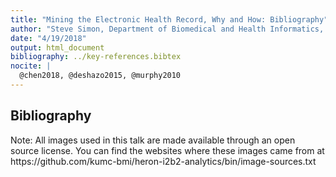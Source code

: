 ```yaml
---
title: "Mining the Electronic Health Record, Why and How: Bibliography"
author: "Steve Simon, Department of Biomedical and Health Informatics, UMKC"
date: "4/19/2018"
output: html_document
bibliography: ../key-references.bibtex
nocite: |
  @chen2018, @deshazo2015, @murphy2010
---
```


## Bibliography

Note: All images used in this talk are made available through an open source license. You can find the websites where these images came from at https://github.com/kumc-bmi/heron-i2b2-analytics/bin/image-sources.txt

